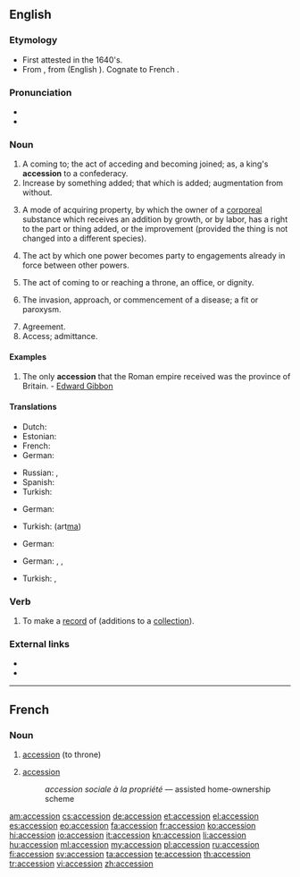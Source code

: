 ==English==

===Etymology===
* First attested in the 1640's.
* From {{etyl|la}} {{term|accessio|lang=la}}, from {{term|accedo|accēdō|lang=la}} (English {{term|accede|lang=en}}). Cognate to French {{term|accession|lang=fr}}.

===Pronunciation===
* {{audio|En-us-accession.ogg|audio (US)}}
* {{IPA|/æk.ˈsɛ.ʃən/}}

===Noun===
{{en-noun}}

# A coming to; the act of acceding and becoming joined; as, a king's '''accession''' to a confederacy.
# Increase by something added; that which is added; augmentation from without.
# {{context|legal}} A mode of acquiring property, by which the owner of a [[corporeal]] substance which receives an addition by growth, or by labor, has a right to the part or thing added, or the improvement (provided the thing is not changed into a different species).
# {{context|legal}} The act by which one power becomes party to engagements already in force between other powers.
# The act of coming to or reaching a throne, an office, or dignity.
# {{context|medicine}} The invasion, approach, or commencement of a disease; a fit or paroxysm.
# Agreement.
# Access; admittance.


====Examples====
# The only '''accession''' that the Roman empire received was the province of Britain. - [[w:Edward Gibbon|Edward Gibbon]]

====Translations====
{{trans-top|a coming to}}
* Dutch: {{t+|nl|toetreding|f}}
* Estonian: {{t|et|ühinemine}}
* French: {{t|fr|accession|f}}
* German: {{t|de|Beitritt|m}}
{{trans-mid}}
* Russian: {{t|ru|вступление|n|tr=vstuplénije|sc=Cyrl}}, {{t|ru|присоединение|n|tr=prisojedinénije|sc=Cyrl}}
* Spanish: {{t|es|ascenso|f}}
* Turkish: {{t|tr|katılım}}
{{trans-bottom}}

{{trans-top|increase by something added}}
* German: {{t|de|Zuwachs|m}}
{{trans-mid}}
* Turkish: {{t|tr|artma}} (art<u>ma</u>)
{{trans-bottom}}

{{trans-top|{{legal}} mode of acquiring property}}
* German: {{t|de|Vermögenszuwachs|m}}
{{trans-mid}}
{{trans-bottom}}

{{trans-top|{{legal}} act by which one power becomes party to engagements already in force}}
{{trans-mid}}
{{trans-bottom}}

{{trans-top|act of coming to or reaching a throne, an office, or dignity}}
* German: {{t|de|Antritt|m}}, {{t|de|Besteigung|f}}, {{t|de|Thronbesteigung|f}}
{{trans-mid}}
* Turkish: {{t|tr|göreve gelme}}, {{t|tr|tahta çıkma}}
{{trans-bottom}}

{{trans-top|{{medicine}} invasion, approach, or commencement of a disease}}
{{trans-mid}}
{{trans-bottom}}

===Verb===
{{en-verb}}

# {{context|transitive}} To make a [[record]] of (additions to a [[collection]]).

===External links===
* {{R:OneLook}}
* {{R:Webster 1913}}

----
==French==

===Noun===
{{fr-noun|f}}
# [[#English|accession]] (to throne)
# {{legal|lang=fr}} [[#English|accession]]
#: ''accession sociale à la propriété'' &mdash; assisted home-ownership scheme
[[am:accession]]
[[cs:accession]]
[[de:accession]]
[[et:accession]]
[[el:accession]]
[[es:accession]]
[[eo:accession]]
[[fa:accession]]
[[fr:accession]]
[[ko:accession]]
[[hi:accession]]
[[io:accession]]
[[it:accession]]
[[kn:accession]]
[[li:accession]]
[[hu:accession]]
[[ml:accession]]
[[my:accession]]
[[pl:accession]]
[[ru:accession]]
[[fi:accession]]
[[sv:accession]]
[[ta:accession]]
[[te:accession]]
[[th:accession]]
[[tr:accession]]
[[vi:accession]]
[[zh:accession]]